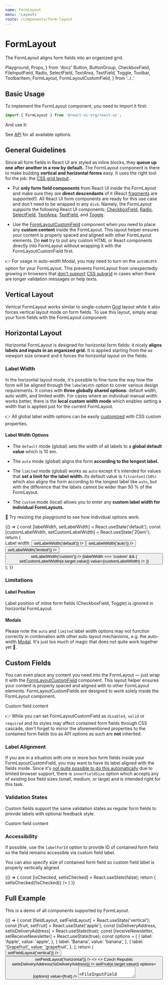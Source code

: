 ```yaml
---
name: FormLayout
menu: 'Layouts'
route: /components/form-layout
---
```


# FormLayout

The FormLayout aligns form fields into an organized grid.

  Playground,
  Props,
} from 'docz'
  Button,
  ButtonGroup,
  CheckboxField,
  FileInputField,
  Radio,
  SelectField,
  TextArea,
  TextField,
  Toggle,
  Toolbar,
  ToolbarItem,
  FormLayout,
  FormLayoutCustomField,
} from '../..'

## Basic Usage

To implement the FormLayout component, you need to import it first:

```js
import { FormLayout } from '@react-ui-org/react-ui';
```

And use it:

<Playground>
  <FormLayout>
    <TextField label="A form element" />
  </FormLayout>
</Playground>

See [API](#api) for all available options.

## General Guidelines

Since all form fields in React UI are styled as inline blocks, they **queue up
one after another in a row by default.** The FormLayout component is there to
make building **vertical and horizontal forms** easy. It uses the right tool for
the job: the [CSS grid layout][grid].

- Put **only form field components** from React UI inside the FormLayout and
  make sure they are **direct descendants** of it (React [fragments] are
  supported!). All React UI form components are ready for this use case and
  don't need to be wrapped in any `div`s. Namely, the FormLayout supports the
  following React UI components:
  [CheckboxField](/components/checkbox-field),
  [Radio](/components/radio), [SelectField](/components/select-field),
  [TextArea](/components/text-area), [TextField](/components/text-field),
  and [Toggle](/components/toggle).

- Use the [FormLayoutCustomField](#custom-fields) component when you need to
  place any **custom content** inside the FormLayout. This layout helper ensures
  your content is properly spaced and aligned with other FormLayout elements.
  Do **not** try to put any custom HTML or React components directly into
  FormLayout without wrapping it with the FormLayoutCustomField first.

👉 For usage in auto-width Modal, you may need to turn on the `autoWidth` option
for your FormLayout. This prevents FormLayout from unexpectedly growing in
browsers that [don't support][rui-232] [CSS subgrid][subgrid] in cases when
there are longer validation messages or help texts.

## Vertical Layout

Vertical FormLayout works similar to single-column [Grid](/components/grid)
layout while it also forces vertical layout mode on form fields. To use this
layout, simply wrap your form fields with the FormLayout component:

<Playground>
  <FormLayout>
    <TextField label="A form element" />
    <TextField label="Another form element" />
    <TextField label="Yet another one" />
  </FormLayout>
</Playground>

## Horizontal Layout

Horizontal FormLayout is designed for horizontal form fields: it nicely **aligns
labels and inputs in an organized grid.** It is applied starting from the `md`
viewport size onward and it forces the horizontal layout on the fields.

<Playground>
  <FormLayout fieldLayout="horizontal">
    <TextField label="A form element" />
    <TextField label="Another form element" />
    <TextField label="Yet another one" />
  </FormLayout>
</Playground>

### Label Width

In the horizontal layout mode, it's possible to fine-tune the way how the form
will be aligned through the `labelWidth` option to cover various design
requirements. It comes with **three globally shared options:** default width,
auto width, and limited width. For cases where an individual manual width works
better, there is the **local custom width mode** which enables setting a width
that is applied just for the current FormLayout.

👉 All global label width options can be easily [customized](/customize/theming/overview)
with CSS custom properties.

#### Label Width Options

- The `default` mode (global) sets the width of all labels to a **global default
  value** which is 10 em.

- The `auto` mode (global) aligns the form **according to the longest label.**

- The `limited` mode (global) works as `auto` except it's intended for values
  that **set a limit for the label width.** Its default value is
  `fitcontent(50%)` which also aligns the form according to the longest label
  like `auto`, but with the difference that the labels cannot be wider than
  50 % of the FormLayout.

- The `custom` mode (local) allows you to enter any **custom label width for
  individual FormLayouts.**

📐 Try resizing the playground to see how individual options work.

<Playground>
  {() => {
    const [labelWidth, setLabelWidth] = React.useState('default');
    const [customLabelWidth, setCustomLabelWidth] = React.useState('20em');
    return (
      <div>
        <Toolbar align="baseline">
          <ToolbarItem>
            <span id="label-width-options-label">Label width:</span>
          </ToolbarItem>
          <ToolbarItem>
            <ButtonGroup aria-labelledby="label-width-options-label">
              <Button
                color={labelWidth === 'default' ? 'selected' : 'primary'}
                label="default"
                onClick={() => setLabelWidth('default')}
              />
              <Button
                color={labelWidth === 'auto' ? 'selected' : 'primary'}
                label="auto"
                onClick={() => setLabelWidth('auto')}
              />
              <Button
                color={labelWidth === 'limited' ? 'selected' : 'primary'}
                label="limited"
                onClick={() => setLabelWidth('limited')}
              />
              <Button
                color={labelWidth === 'custom' ? 'selected' : 'primary'}
                label="custom"
                onClick={() => setLabelWidth('custom')}
              />
            </ButtonGroup>
          </ToolbarItem>
          {labelWidth === 'custom' && (
            <ToolbarItem>
              <TextField
                inputSize={5}
                isLabelVisible={false}
                label="Custom label width"
                layout="horizontal"
                onChange={(e) => setCustomLabelWidth(e.target.value)}
                value={customLabelWidth}
              />
            </ToolbarItem>
          )}
        </Toolbar>
        <FormLayout
          fieldLayout="horizontal"
          labelWidth={labelWidth === 'custom' ? customLabelWidth : labelWidth}
        >
          <TextField label="A form element" />
          <TextField
            label={'Another form element with a very long label that is so '
              + 'long that in the auto mode, it should make the label column '
              + 'grow until the inputs reach the end of the line, but it will '
              + 'not exceed 50 % of the FormLayout width in the limited label '
              + 'width mode'}
          />
          <TextField label="Yet another one" />
        </FormLayout>
      </div>
    );
  }}
</Playground>

### Limitations

#### Label Position

Label position of inline form fields (CheckboxField, Toggle) is ignored in
horizontal FormLayout.

#### Modals

Please note the `auto` and `limited` label width options may not function
correctly in combination with other auto layout mechanisms, e.g. the auto-width
[Modal](/components/modal). It's just too much of magic that does not quite
work together yet 🎩.

## Custom Fields

You can even place any content you need into the FormLayout — just wrap it with
the [FormLayoutCustomField](#formlayoutcustomfield) component. This layout
helper ensures your content is properly spaced and aligned with to other
FormLayout elements. FormLayoutCustomFields are designed to work solely inside
the FormLayout component.

<Playground>
  <FormLayout fieldLayout="horizontal" labelWidth="auto">
    <TextField label="A form element" />
    <FormLayoutCustomField label="Optional custom field label">
      <Placeholder bordered>Custom field content</Placeholder>
    </FormLayoutCustomField>
    <TextField label="Another form element" />
  </FormLayout>
</Playground>

👉 While you can set FormLayoutCustomField as `disabled`, `valid` or `required`
and its styles may affect contained form fields through CSS cascade, don't
forget to mirror the aforementioned properties to the contained form fields too
as API options as such are **not** inherited.

### Label Alignment

If you are in a situation with one or more box form fields inside your
FormLayoutCustomField, you may want to have its label aligned with the fields
inside. Since it's [not quite possible to do this automatically][rui-265] due to
limited browser support, there is `innerFieldSize` option which accepts any of
existing box field sizes (small, medium, or large) and is intended right for
this task.

<Playground>
  <FormLayout fieldLayout="horizontal" labelWidth="auto">
    <TextField label="A form element" />
    <FormLayoutCustomField
      innerFieldSize="medium"
      label="Custom field label aligned to inner text input"
    >
      <TextField
        isLabelVisible={false}
        label="A form element"
        placeholder="Text field with invisible label"
      />
    </FormLayoutCustomField>
    <TextField label="Another form element" />
  </FormLayout>
</Playground>

### Validation States

Custom fields support the same validation states as regular form fields to
provide labels with optional feedback style.

<Playground>
  <FormLayout fieldLayout="horizontal" labelWidth="auto">
    <TextField label="A form element" />
    <FormLayoutCustomField
      label="Custom field label in valid state"
      validationState="valid"
    >
      <Placeholder bordered>Custom field content</Placeholder>
    </FormLayoutCustomField>
    <TextField label="Another form element" />
  </FormLayout>
</Playground>

### Accessibility

If possible, use the `labelForId` option to provide ID of contained form field
so the field remains accessible via custom field label.

You can also specify size of contained form field so custom field label is
properly vertically aligned.

<Playground>
  {() => {
    const [isChecked, setIsChecked] = React.useState(false);
    return (
      <FormLayout fieldLayout="horizontal" labelWidth="auto">
        <TextField label="A form element" />
        <FormLayoutCustomField
          fullWidth
          label="Custom field label aligned with medium form field"
          labelForId="my-text-field-custom-accessibility-2"
          innerFieldSize="medium"
        >
          <Toolbar align="middle" dense>
            <ToolbarItem>
              <TextField
                isLabelVisible={false}
                label="A form element"
                placeholder="Text field with invisible label"
              />
            </ToolbarItem>
            <ToolbarItem>
              <CheckboxField
                checked={isChecked}
                label="Another form field"
                onChange={() => setIsChecked(!isChecked)}
              />
            </ToolbarItem>
          </Toolbar>
        </FormLayoutCustomField>
        <TextField label="Another form element" />
      </FormLayout>
    )
  }}
</Playground>

## Full Example

This is a demo of all components supported by FormLayout.

<Playground>
  {() => {
    const [fieldLayout, setFieldLayout] = React.useState('vertical');
    const [fruit, setFruit] = React.useState('apple');
    const [isDeliveryAddress, setIsDeliveryAddress] = React.useState(true);
    const [receiveNewsletter, setReceiveNewsletter] = React.useState(true);
    const options = [
      {
        label: 'Apple',
        value: 'apple',
      },
      {
        label: 'Banana',
        value: 'banana',
      },
      {
        label: 'Grapefruit',
        value: 'grapefruit',
      },
    ];
    return (
      <div>
        <Toolbar>
          <ToolbarItem>
            <ButtonGroup>
              <Button
                color={fieldLayout === 'vertical' ? 'selected' : 'primary'}
                label="Vertical layout"
                onClick={() => setFieldLayout('vertical')}
              />
              <Button
                color={fieldLayout === 'horizontal' ? 'selected' : 'primary'}
                label="Horizontal layout"
                onClick={() => setFieldLayout('horizontal')}
              />
            </ButtonGroup>
          </ToolbarItem>
        </Toolbar>
        <FormLayout fieldLayout={fieldLayout} labelWidth="auto">
          <>
            <TextField
              label="First Name"
            />
            <TextField
              label="Last Name"
            />
          </>
          <TextField
            helpText="Optional"
            label="Email address"
            type="email"
          />
          <>
            <TextField
              label="Address"
              placeholder="Address line 1"
            />
            <TextField
              isLabelVisible={false}
              label="Address 2"
              placeholder="Address line 2"
            />
            <TextField
              inputSize={6}
              label="ZIP"
              validationState="invalid"
              validationText="ZIP should be 5 to 6 digits long code."
            />
            <FormLayoutCustomField label="Country">
              <span>Czech Republic</span>
            </FormLayoutCustomField>
            <CheckboxField
              checked={isDeliveryAddress}
              helpText="Uncheck if you wish to deliver to a different address."
              label="This is my delivery address"
              onChange={() => setIsDeliveryAddress(!isDeliveryAddress)}
            />
          </>
          <SelectField
            label="Your favourite fruit"
            onChange={(e) => setFruit(e.target.value)}
            options={options}
            value={fruit}
          />
          <TextArea
            fullWidth
            label="Message"
            rows={3}
          />
          <FileInputField
            label="Attachment"
          />
          <Toggle
            checked={receiveNewsletter}
            helpText="Only once per week!"
            label="Receive weekly newsletter"
            onChange={() => setReceiveNewsletter(!receiveNewsletter)}
            required
          />
          <Radio
            label="And fruit again!"
            onChange={(e) => setFruit(e.target.value)}
            options={options}
            value={fruit}
          />
        </FormLayout>
      </div>
    )
  }}
</Playground>

## Forwarding HTML Attributes

In addition to the options below in the [component's API](#api) section, you
can specify [React synthetic events] or **any HTML attribute you like.** All
attributes that don't interfere with the API are forwarded to the root `<div>`
HTML element. This enables making the component interactive and helps to improve
its accessibility.

👉 Refer to the MDN reference for the full list of supported attributes of the
[div] element.

## API

<Props table of={FormLayout} />

### FormLayoutCustomField API

A place for custom content inside FormLayout.

<Props table of={FormLayoutCustomField} />

## Theming

| Custom Property                                      | Description                                                  |
|------------------------------------------------------|--------------------------------------------------------------|
| `--rui-FormLayout__row-gap`                          | Gap between individual rows                                  |
| `--rui-FormLayout--horizontal__label__width`         | Default label width                                          |
| `--rui-FormLayout--horizontal__label__width--auto`   | Label width in automatic layout                              |
| `--rui-FormLayout--horizontal__label__width--limited` | Label width in limited-width layout                         |

### FormLayoutCustomField Theming

FormLayoutCustomField can be styled using a small subset of
[other form fields theming options](/customize/theming/forms).

| Custom Property                                      | Description                                                  |
|------------------------------------------------------|--------------------------------------------------------------|
| `--rui-FormField--custom--default__surrounding-text-color` | Custom field label color in default state              |
| `--rui-FormField--custom--disabled__surrounding-text-color` | Custom field label color in disabled-like state       |

[grid]: https://developer.mozilla.org/en-US/docs/Web/CSS/CSS_Grid_Layout
[subgrid]: https://developer.mozilla.org/en-US/docs/Web/CSS/CSS_Grid_Layout/Subgrid
[fragments]: https://reactjs.org/docs/fragments.html
[rui-232]: https://github.com/react-ui-org/react-ui/issues/232
[rui-265]: https://github.com/react-ui-org/react-ui/issues/265
[React synthetic events]: https://reactjs.org/docs/events.html
[div]: https://developer.mozilla.org/en-US/docs/Web/HTML/Element/div#attributes
